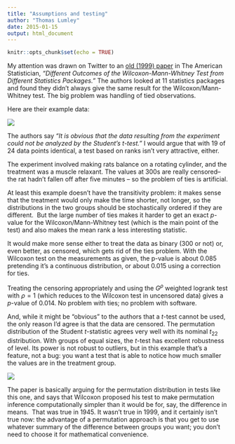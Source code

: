 ```yaml
---
title: "Assumptions and testing"
author: "Thomas Lumley"
date: 2015-01-15
output: html_document
---
```


```r
knitr::opts_chunk$set(echo = TRUE)
```
My attention was drawn on Twitter to an [old (1999) paper](http://www.jstor.org/stable/2685616) in The American Statistician, _"Different Outcomes of the Wilcoxon-Mann-Whitney Test from Different Statistics Packages."_ The authors looked at 11 statistics packages and found they didn't always give the same result for the Wilcoxon/Mann-Whitney test. The big problem was handling of tied observations.

Here are their example data:

![](https://31.media.tumblr.com/519a4fcce4acc3503929e45f44f0c180/tumblr_inline_ni8i9uj4qY1s1hdxy.png)

The authors say _"It is obvious that the data resulting from the experiment could not be analyzed by the Student's t-test."_ I would argue that with 19 of 24 data points identical, a test based on ranks isn't very attractive, either.

The experiment involved making rats balance on a rotating cylinder, and the treatment was a muscle relaxant. The values at 300s are really censored-- the rat hadn't fallen off after five minutes -- so the problem of ties is artificial.

At least this example doesn't have the transitivity problem: it makes sense that the treatment would only make the time shorter, not longer, so the distributions in the two groups should be stochastically ordered if they are different.  But the large number of ties makes it harder to get an exact $p$-value for the Wilcoxon/Mann-Whitney test (which is the main point of the test) and also makes the mean rank a less interesting statistic.

It would make more sense either to treat the data as binary (300 or not) or, even better, as censored, which gets rid of the ties problem. With the Wilcoxon test on the measurements as given, the p-value is about 0.085 pretending it's a continuous distribution, or about 0.015 using a correction for ties. 

Treating the censoring appropriately and using the $G^\rho$ weighted logrank test with $\rho=1$ (which reduces to the Wilcoxon test in uncensored data) gives a $p$-value of 0.014. No problem with ties; no problem with software.

And, while it might be "obvious" to the authors that a $t$-test cannot be used, the only reason I'd agree is that the data are censored. The permutation distribution of the Student $t$-statistic agrees very well with its nominal $t_{22}$ distribution. With groups of equal sizes, the $t$-test has excellent robustness of level. Its power is not robust to outliers, but in this example that's a feature, not a bug: you want a test that is able to notice how much smaller the values are in the treatment group.

![](https://31.media.tumblr.com/cc71b88af226dd2685932ac55ee498bf/tumblr_inline_ni8j873YO11s1hdxy.png)

The paper is basically arguing for the permutation distribution in tests like this one, and says that Wilcoxon proposed his test to make permutation inference computationally simpler than it would be for, say, the difference in means.  That was true in 1945. It wasn't true in 1999, and it certainly isn't true now: the advantage of a permutation approach is that you get to use whatever summary of the difference between groups you want; you don't need to choose it for mathematical convenience.
